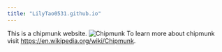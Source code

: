 ```yaml
---
title: "LilyTao0531.github.io"
---
```


This is a chipmunk website.
![Chipmunk](chipmunks.png)
To learn more about chipmunk visit <https://en.wikipedia.org/wiki/Chipmunk>.

